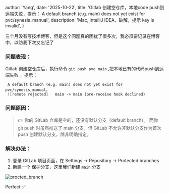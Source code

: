 

  author: 'Yang',
  date: '2025-10-22',
  title: 'Gitlab 创建空仓库，本地code push到远端失败，提示： A default branch (e.g. main) does not yet exist for pvc/synesis_manual',
  description:
    'Mac, IntelliJ IDEA，破解，提示 key is invalid',
}




三个月没有写技术博客，但是这个问题真的困扰了很多次，我必须要记录在博客中，以防我下次又忘记了


### 问题表现：

Gitlab 创建空仓库后，执行命令 `git push pvc main` ,把本地已有的代码push到远端失败 ，提示：

```
 A default branch (e.g. main) does not yet exist for pvc/synesis_manual， 
 ![remote rejected]   main -> main (pre-receive hook declined)
```


### 问题原因：

> 👉 你的 GitLab 仓库是空的，还没有默认分支（default branch）。
而你 git push 时虽然推送了 main 分支，但 GitLab 不允许非默认分支作为首次 push 创建默认分支，除非明确指定。

### 解决办法：

1. 登录 GitLab 项目页面，在 Settings → Repository → Protected branches 
2. 新建一个 保护分支，这里我们新建 `main` 分支

![procted_branch](/images/tech/procted_branch.png)


Perfect ✅